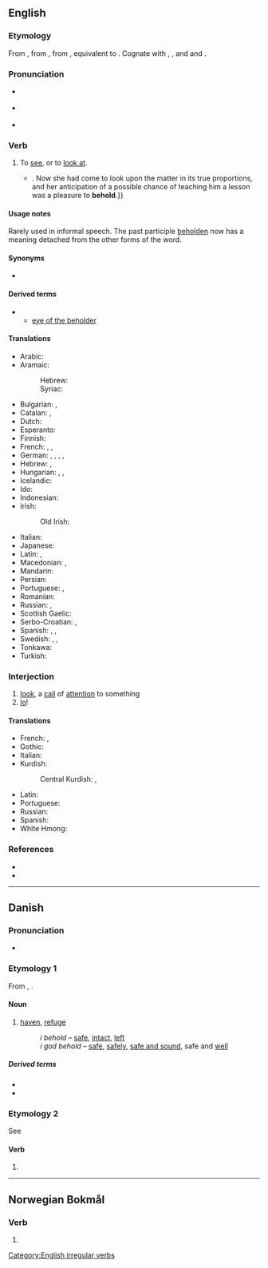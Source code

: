 ==English==

===Etymology===
From {{inh|en|enm|beholden}}, from {{inh|en|ang|behealdan||to hold, have, occupy, possess, guard, preserve, contain, belong, keep, observe, consider, behold, look at, gaze on, see, signify, avail, effect, take care, beware, be cautious, restrain, act, behave}}, from {{inh|en|gem-pro|*bihaldaną||to hold with, keep}}, equivalent to {{prefix|be|hold|lang=en}}. Cognate with {{cog|nl|behouden||to keep, restrain, preserve}}, {{cog|de|behalten||to keep, restrain, remember}}, {{etyl|da|-}} and {{cog|no|beholde||to keep}} and {{cog|sv|behålla||to keep}}.

===Pronunciation===
* {{a|UK}} {{IPA|/bɪˈhəʊld/|lang=en}}
* {{a|GenAm}} {{IPA|/bɪˈhoʊld/|lang=en}}
* {{audio|en-us-behold.ogg|Audio (US)|lang=en}}

===Verb===
{{en-verb|beholds|beholding|beheld|beheld|past_ptc2=beholden|past_ptc2_qual=rare}}

# {{lb|en|transitive}} To [[see]], or to [[look at]].
#* {{quote-book|year=1898|author={{w|Winston Churchill (novelist)|Winston Churchill}}
|title={{w|The Celebrity}}|chapter=8
|passage=The humor of my proposition appealed more strongly to Miss Trevor than I had looked for, and from that time forward she became her old self again;{{...}}. Now she had come to look upon the matter in its true proportions, and her anticipation of a possible chance of teaching him a lesson was a pleasure to '''behold'''.}}

====Usage notes====
Rarely used in informal speech. The past participle [[beholden]] now has a meaning detached from the other forms of the word.

====Synonyms====
* {{seeSynonyms|look}}

====Derived terms====
* {{l|en|beholder}}
** [[eye of the beholder]]

====Translations====
{{trans-top|to see, to look at}}
* Arabic: {{t|ar|هُوَذَا|m}}
* Aramaic:
*: Hebrew: {{t|arc|הא|tr=hā, ho|sc=Hebr}}
*: Syriac: {{t|arc|ܗܐ|tr=hā, ho|sc=Syrc}}
* Bulgarian: {{t+|bg|гледам}}, {{t+|bg|виждам}}
* Catalan: {{t+|ca|mirar}}, {{t+|ca|vigilar}}
* Dutch: {{t+|nl|aanschouwen}}
* Esperanto: {{t+|eo|rigardi}}
* Finnish: {{qualifier|1}} {{t+|fi|katsoa}}
* French: {{t+|fr|regarder}}, {{t+|fr|voir}}, {{t+|fr|observer}}
* German: {{t+|de|betrachten}}, {{t+|de|sehen}}, {{t+|de|schauen}}, {{t+|de|anschauen}}, {{t+|de|ansehen}}
* Hebrew: {{t+|he|הִנֵּה|tr=hiné|sc=Hebr}}, {{t|he|הֲרֵי|tr=haréi}}
* Hungarian: {{t+|hu|meglát}}, {{t+|hu|észrevesz}}, {{t+|hu|megpillant}}
* Icelandic: {{t+|is|sjá}}
* Ido: {{t+|io|yen}}
* Indonesian: {{t+|id|lihat}}
* Irish:
*: Old Irish: {{t|sga|ad·cí}}
{{trans-mid}}
* Italian: {{t+|it|guardare}}
* Japanese: {{t+|ja|見る|tr=miru}}
* Latin: {{t+|la|aspicio}}, {{t|la|tueor}}
* Macedonian: {{t|mk|гледа|sc=Cyrl}}, {{t|mk|следи|sc=Cyrl}}
* Mandarin: {{t+|cmn|看|tr=kàn|sc=Hani}}
* Persian: {{t+|fa|نگریستن|tr=negaristan|sc=fa-Arab}}
* Portuguese: {{t+|pt|ver}}, {{t+|pt|contemplar}}
* Romanian: {{t+|ro|vedea}}
* Russian: {{t+|ru|смотре́ть}}, {{t+|ru|гляде́ть}}
* Scottish Gaelic: {{t|gd|amhairc}}
* Serbo-Croatian: {{t+|sh|posmatrati}}, {{t+|sh|gledati}}
* Spanish: {{t+|es|contemplar}}, {{t+|es|mirar}}, {{t+|es|observar}}
* Swedish: {{t+|sv|skåda}}, {{t+|sv|betrakta}}, {{t+|sv|åskåda}}
* Tonkawa: {{t|tqw|ˀana}}
* Turkish: {{t+|tr|bakmak}}
{{trans-bottom}}

===Interjection===
{{en-interj}}

# [[look]], a [[call]] of [[attention]] to something
# [[lo]]!

====Translations====
{{trans-top}}
* French: {{t+|fr|voici}}, {{t+|fr|voilà}}
* Gothic: {{t|got|𐍃𐌰𐌹}}
* Italian: {{t+|it|ecco}}
* Kurdish:
*: Central Kurdish: {{t|ckb|ئەوەتا|tr=eweta}}, {{t|ckb|ئەمەتا|tr=emeta}}
{{trans-mid}}
* Latin: {{t|la|ecce}}
* Portuguese: {{t+|pt|eis}}
* Russian: {{t+|ru|вот}}
* Spanish: {{t+|es|he aquí}}
* White Hmong: {{t|mww|saib seb}}
{{trans-bottom}}

===References===
* {{R:Century 1911}}
* {{R:Webster 1913}}

[[Category:English irregular verbs]]

----

==Danish==

===Pronunciation===
* {{IPA|/behɔl/|[b̥eˈhʌlˀ]|lang=da}}

===Etymology 1===
From {{der|da|gml|beholt}}, {{m|gml|behalt}}.

====Noun====
{{head|da|noun|indeclinable}}

# {{lb|da|archaic}} [[haven]], [[refuge]]
#: ''i behold'' – [[safe]], [[intact]], [[left]] {{gloss|remaining}}
#: ''i god behold'' – [[safe]], [[safely]], [[safe and sound]], safe and [[well]]

=====Derived terms=====
* {{l|da|i behold}}
* {{l|da|i god behold}}

===Etymology 2===
See {{m|da|beholde||to keep}}

====Verb====
{{head|da|verb form}}

# {{imperative of|beholde|lang=da}}

----

==Norwegian Bokmål==

===Verb===
{{head|nb|verb form}}

# {{form of|imperative|beholde|lang=nb}}